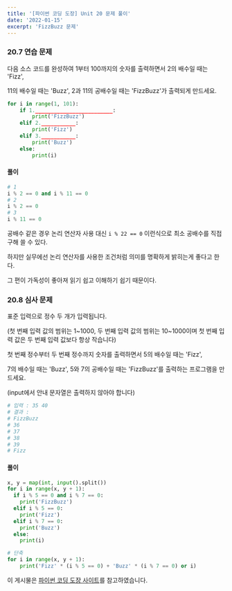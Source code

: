 ```yaml
---
title: '[파이썬 코딩 도장] Unit 20 문제 풀이'
date: '2022-01-15'
excerpt: 'FizzBuzz 문제'
---
```


### 20.7 연습 문제

다음 소스 코드를 완성하여 1부터 100까지의 숫자를 출력하면서 2의 배수일 때는 'Fizz',

11의 배수일 때는 'Buzz', 2과 11의 공배수일 때는 'FizzBuzz'가 출력되게 만드세요.

```python
for i in range(1, 101):
    if 1._________________________:
        print('FizzBuzz')
    elif 2.___________:
        print('Fizz')
    elif 3.___________:
        print('Buzz')
    else:
        print(i)
```

#### 풀이

```python
# 1
i % 2 == 0 and i % 11 == 0
# 2
i % 2 == 0
# 3
i % 11 == 0
```

공배수 같은 경우 논리 연산자 사용 대신 `i % 22 == 0` 이런식으로 최소 공배수를 직접 구해 쓸 수 있다.

하지만 실무에선 논리 연산자를 사용한 조건처럼 의미를 명확하게 밝히는게 좋다고 한다.

그 편이 가독성이 좋아져 읽기 쉽고 이해하기 쉽기 때문이다.

### 20.8 심사 문제

표준 입력으로 정수 두 개가 입력됩니다.

(첫 번째 입력 값의 범위는 1~1000, 두 번째 입력 값의 범위는 10~1000이며 첫 번째 입력 값은 두 번째 입력 값보다 항상 작습니다)

첫 번째 정수부터 두 번째 정수까지 숫자를 출력하면서 5의 배수일 때는 'Fizz',

7의 배수일 때는 'Buzz', 5와 7의 공배수일 때는 'FizzBuzz'를 출력하는 프로그램을 만드세요.

(input에서 안내 문자열은 출력하지 않아야 합니다)

```python
# 입력 : 35 40
# 결과 : 
# FizzBuzz
# 36
# 37
# 38
# 39
# Fizz
```

#### 풀이

```python
x, y = map(int, input().split())
for i in range(x, y + 1):
  if i % 5 == 0 and i % 7 == 0:
    print('FizzBuzz')
  elif i % 5 == 0:
    print('Fizz')
  elif i % 7 == 0:
    print('Buzz')
  else:
    print(i)

# 단축
for i in range(x, y + 1):
    print('Fizz' * (i % 5 == 0) + 'Buzz' * (i % 7 == 0) or i)
```

<Callout type="info">

이 게시물은 [파이썬 코딩 도장 사이트](https://dojang.io/course/view.php?id=7)를 참고하였습니다.

</Callout>
